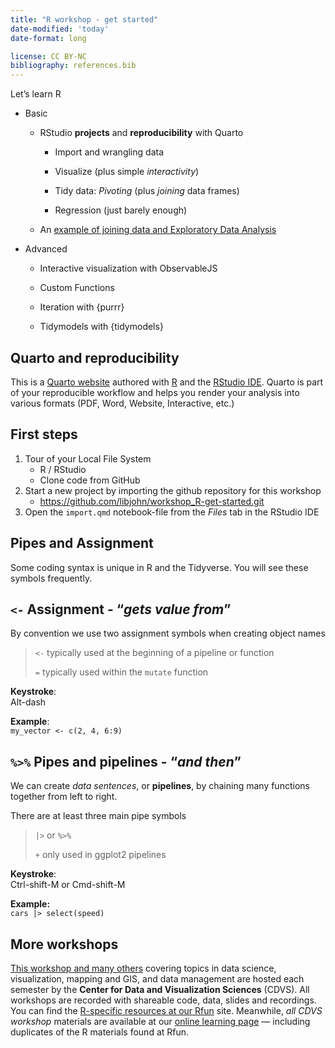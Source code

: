 ```yaml
---
title: "R workshop - get started"
date-modified: 'today'
date-format: long

license: CC BY-NC  
bibliography: references.bib
---
```


Let's learn R

-   Basic

    -   RStudio **projects** and **reproducibility** with Quarto

        -   Import and wrangling data

        -   Visualize (plus simple *interactivity*)

        -   Tidy data: *Pivoting* (plus *joining* data frames)

        -   Regression (just barely enough)

    -   An [example of joining data and Exploratory Data Analysis](tidy_tuesday_itra.qmd)

-   Advanced

    -   Interactive visualization with ObservableJS

    -   Custom Functions

    -   Iteration with {purrr}

    -   Tidymodels with {tidymodels}

::: callout-tip
## Quarto and reproducibility

This is a [Quarto website](https://quarto.org/docs/websites "quarto website documentation") authored with [R](https://www.r-project.org/ "download R") and the [RStudio IDE](https://posit.co/products/open-source/rstudio/ "Download RStudio"). Quarto is part of your reproducible workflow and helps you render your analysis into various formats (PDF, Word, Website, Interactive, etc.)
:::

## First steps

1.  Tour of your Local File System
    -   R / RStudio
    -   Clone code from GitHub
2.  Start a new project by importing the github repository for this workshop
    -   <https://github.com/libjohn/workshop_R-get-started.git>
3.  Open the `import.qmd` notebook-file from the *Files* tab in the RStudio IDE

## Pipes and Assignment

Some coding syntax is unique in R and the Tidyverse. You will see these symbols frequently.

::: callout-note
## `<-` Assignment - "*gets value from*"

By convention we use two assignment symbols when creating object names

> `<-` typically used at the beginning of a pipeline or function
>
> `=` typically used within the `mutate` function

**Keystroke**:\
Alt-dash

**Example**:\
`my_vector <- c(2, 4, 6:9)`
:::

::: callout-note
## `%>%` Pipes and pipelines - "*and then*"

We can create *data sentences*, or **pipelines**, by chaining many functions together from left to right.

There are at least three main pipe symbols

> `|>` or `%>%`
>
> `+` only used in ggplot2 pipelines

**Keystroke**:\
Ctrl-shift-M or Cmd-shift-M

**Example:**\
`cars |> select(speed)`
:::

## More workshops

[This workshop and many others](https://library.duke.edu/data/workshops) covering topics in data science, visualization, mapping and GIS, and data management are hosted each semester by the **Center for Data and Visualization Sciences** (CDVS). All workshops are recorded with shareable code, data, slides and recordings. You can find the [R-specific resources at our Rfun](https://rfun.library.duke.edu) site. Meanwhile, *all CDVS workshop* materials are available at our [online learning page](https://library.duke.edu/data/workshops) --- including duplicates of the R materials found at Rfun.
